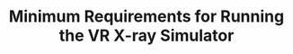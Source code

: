 ---
title: "Minimum Requirements for Running the VR X-ray Simulator"
description: "To ensure an optimal experience with the VitaSim VR X-ray Simulator, your system must meet the following minimum and recommended requirements."
---